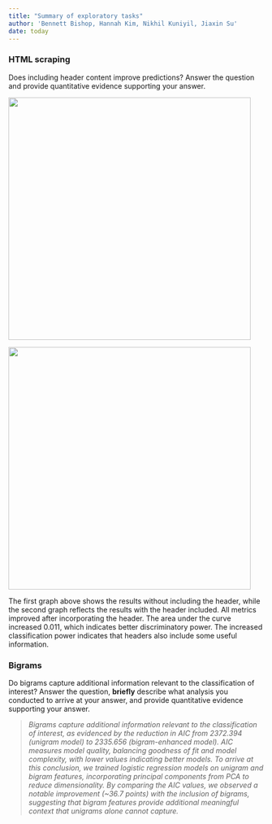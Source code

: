 ```yaml
---
title: "Summary of exploratory tasks"
author: 'Bennett Bishop, Hannah Kim, Nikhil Kuniyil, Jiaxin Su'
date: today
---
```


### HTML scraping

Does including header content improve predictions? Answer the question and provide quantitative evidence supporting your answer.

![](images/figure1.png){width="477"}

![](images/figure2.png){width="477"}

The first graph above shows the results without including the header, while the second graph reflects the results with the header included. All metrics improved after incorporating the header. The area under the curve increased 0.011, which indicates better discriminatory power. The increased classification power indicates that headers also include some useful information.  

### Bigrams

Do bigrams capture additional information relevant to the classification of interest? Answer the question, **briefly** describe what analysis you conducted to arrive at your answer, and provide quantitative evidence supporting your answer.

> *Bigrams capture additional information relevant to the classification of interest, as evidenced by the reduction in AIC from 2372.394 (unigram model) to 2335.656 (bigram-enhanced model). AIC measures model quality, balancing goodness of fit and model complexity, with lower values indicating better models. To arrive at this conclusion, we trained logistic regression models on unigram and bigram features, incorporating principal components from PCA to reduce dimensionality. By comparing the AIC values, we observed a notable improvement (\~36.7 points) with the inclusion of bigrams, suggesting that bigram features provide additional meaningful context that unigrams alone cannot capture.*
